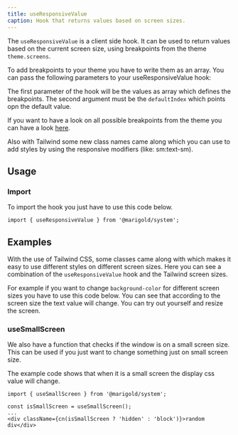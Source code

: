 ```yaml
---
title: useResponsiveValue
caption: Hook that returns values based on screen sizes.
---
```


The `useResponsiveValue` is a client side hook. It can be used to return values based on the current screen size, using breakpoints from the theme `theme.screens`.

To add breakpoints to your theme you have to write them as an array.
You can pass the following parameters to your useResponsiveValue hook:

The first parameter of the hook will be the values as array which defines the breakpoints. The second argument must be the `defaultIndex` which points opn the default value.

If you want to have a look on all possible breakpoints from the theme you can have a look [here](../introduction/design-tokens#breakpoints).

Also with Tailwind some new class names came along which you can use to add styles by using the responsive modifiers (like: sm:text-sm).

## Usage

### Import

To import the hook you just have to use this code below.

```tsx
import { useResponsiveValue } from '@marigold/system';
```

## Examples

With the use of Tailwind CSS, some classes came along with which makes it easy to use different styles on different screen sizes. Here you can see a combination of the `useResponsiveValue` hook and the Tailwind screen sizes.

For example if you want to change `background-color` for different screen sizes you have to use this code below.
You can see that according to the screen size the text value will change. You can try out yourself and resize the screen.

<ComponentDemo file="./tailwind-screen-size-with-hook.demo.tsx" />

### useSmallScreen

We also have a function that checks if the window is on a small screen size. This can be used if you just want to change something just on small screen size.

The example code shows that when it is a small screen the display css value will change.

```tsx
import { useSmallScreen } from '@marigold/system';

const isSmallScreen = useSmallScreen();
...
<div className={cn(isSmallScreen ? 'hidden' : 'block')}>random div</div>
```
